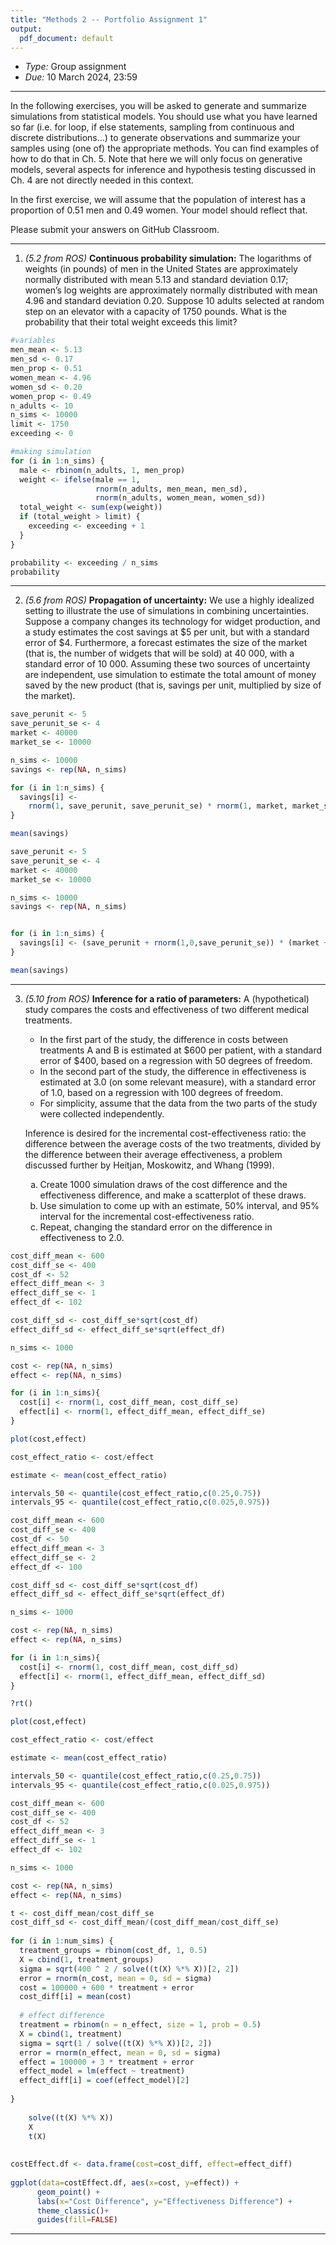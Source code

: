 ```yaml
---
title: "Methods 2 -- Portfolio Assignment 1"
output:
  pdf_document: default
---
```


- _Type:_ Group assignment
- _Due:_ 10 March 2024, 23:59

---

In the following exercises, you will be asked to generate and summarize simulations from statistical models. You should use what you have learned so far (i.e. for loop, if else statements, sampling from continuous and discrete distributions...) to generate observations and summarize your samples using (one of) the appropriate methods. You can find examples of how to do that in Ch. 5. Note that here we will only focus on generative models, several aspects for inference and hypothesis testing discussed in Ch. 4 are not directly needed in this context.

In the first exercise, we will assume that the population of interest has a proportion of 0.51 men and 0.49 women. Your model should reflect that.

Please submit your answers on GitHub Classroom.

---

1. _(5.2 from ROS)_ __Continuous probability simulation:__ The logarithms of weights (in pounds) of men in the United States are approximately normally distributed with mean 5.13 and standard deviation 0.17; women’s log weights are approximately normally distributed with mean 4.96 and standard deviation 0.20. Suppose 10 adults selected at random step on an elevator with a capacity of 1750 pounds. What is the probability that their total weight exceeds this limit?

```r

#variables
men_mean <- 5.13
men_sd <- 0.17
men_prop <- 0.51
women_mean <- 4.96
women_sd <- 0.20
women_prop <- 0.49
n_adults <- 10
n_sims <- 10000
limit <- 1750
exceeding <- 0

#making simulation
for (i in 1:n_sims) {
  male <- rbinom(n_adults, 1, men_prop)
  weight <- ifelse(male == 1,
                   rnorm(n_adults, men_mean, men_sd),
                   rnorm(n_adults, women_mean, women_sd))
  total_weight <- sum(exp(weight))
  if (total_weight > limit) {
    exceeding <- exceeding + 1
  }
}

probability <- exceeding / n_sims
probability

```

---

2. _(5.6 from ROS)_ __Propagation of uncertainty:__ We use a highly idealized setting to illustrate the use of simulations in combining uncertainties. Suppose a company changes its technology for widget production, and a study estimates the cost savings at \$5 per unit, but with a standard error of \$4. Furthermore, a forecast estimates the size of the market (that is, the number of widgets that will be sold) at 40 000, with a standard error of 10 000. Assuming these two sources of uncertainty are independent, use simulation to estimate the total amount of money saved by the new product (that is, savings per unit, multiplied by size of the market).

```r


save_perunit <- 5
save_perunit_se <- 4
market <- 40000
market_se <- 10000

n_sims <- 10000
savings <- rep(NA, n_sims)

for (i in 1:n_sims) {
  savings[i] <-
    rnorm(1, save_perunit, save_perunit_se) * rnorm(1, market, market_se)
}

mean(savings)

```

```r

save_perunit <- 5
save_perunit_se <- 4
market <- 40000
market_se <- 10000

n_sims <- 10000
savings <- rep(NA, n_sims)


for (i in 1:n_sims) {
  savings[i] <- (save_perunit + rnorm(1,0,save_perunit_se)) * (market + rnorm(1, 0, market_se))
}

mean(savings)

```


---

3. _(5.10 from ROS)_ __Inference for a ratio of parameters:__ A (hypothetical) study compares the costs and effectiveness of two different medical treatments.

    - In the first part of the study, the difference in costs between treatments A and B is estimated at \$600 per patient, with a standard error of \$400, based on a regression with 50 degrees of freedom.
    - In the second part of the study, the difference in effectiveness is estimated at 3.0 (on some relevant measure), with a standard error of 1.0, based on a regression with 100 degrees of freedom.
    - For simplicity, assume that the data from the two parts of the study were collected independently.

    Inference is desired for the incremental cost-effectiveness ratio: the difference between the average costs of the two treatments, divided by the difference between their average effectiveness, a problem discussed further by Heitjan, Moskowitz, and Whang (1999).

    (a) Create 1000 simulation draws of the cost difference and the effectiveness difference, and make a scatterplot of these draws.
    (b) Use simulation to come up with an estimate, 50% interval, and 95% interval for the incremental cost-effectiveness ratio.
    (c) Repeat, changing the standard error on the difference in effectiveness to 2.0.
    
```r

cost_diff_mean <- 600
cost_diff_se <- 400
cost_df <- 52
effect_diff_mean <- 3
effect_diff_se <- 1
effect_df <- 102

cost_diff_sd <- cost_diff_se*sqrt(cost_df)
effect_diff_sd <- effect_diff_se*sqrt(effect_df)

n_sims <- 1000

cost <- rep(NA, n_sims)
effect <- rep(NA, n_sims)

for (i in 1:n_sims){
  cost[i] <- rnorm(1, cost_diff_mean, cost_diff_se)
  effect[i] <- rnorm(1, effect_diff_mean, effect_diff_se)
}

plot(cost,effect)

cost_effect_ratio <- cost/effect

estimate <- mean(cost_effect_ratio)

intervals_50 <- quantile(cost_effect_ratio,c(0.25,0.75))
intervals_95 <- quantile(cost_effect_ratio,c(0.025,0.975))

```
    
```r

cost_diff_mean <- 600
cost_diff_se <- 400
cost_df <- 50
effect_diff_mean <- 3
effect_diff_se <- 2
effect_df <- 100

cost_diff_sd <- cost_diff_se*sqrt(cost_df)
effect_diff_sd <- effect_diff_se*sqrt(effect_df)

n_sims <- 1000

cost <- rep(NA, n_sims)
effect <- rep(NA, n_sims)

for (i in 1:n_sims){
  cost[i] <- rnorm(1, cost_diff_mean, cost_diff_sd)
  effect[i] <- rnorm(1, effect_diff_mean, effect_diff_sd)
}

?rt()

plot(cost,effect)

cost_effect_ratio <- cost/effect

estimate <- mean(cost_effect_ratio)

intervals_50 <- quantile(cost_effect_ratio,c(0.25,0.75))
intervals_95 <- quantile(cost_effect_ratio,c(0.025,0.975))

```

```r

cost_diff_mean <- 600
cost_diff_se <- 400
cost_df <- 52
effect_diff_mean <- 3
effect_diff_se <- 1
effect_df <- 102

n_sims <- 1000

cost <- rep(NA, n_sims)
effect <- rep(NA, n_sims)

t <- cost_diff_mean/cost_diff_se
cost_diff_sd <- cost_diff_mean/(cost_diff_mean/cost_diff_se)
	
for (i in 1:num_sims) {	
  treatment_groups = rbinom(cost_df, 1, 0.5)
  X = cbind(1, treatment_groups)	
  sigma = sqrt(400 ^ 2 / solve((t(X) %*% X))[2, 2])	
  error = rnorm(n_cost, mean = 0, sd = sigma)	
  cost = 100000 + 600 * treatment + error	
  cost_diff[i] = mean(cost)	
  	
  # effect difference	
  treatment = rbinom(n = n_effect, size = 1, prob = 0.5)	
  X = cbind(1, treatment)	
  sigma = sqrt(1 / solve((t(X) %*% X))[2, 2])	
  error = rnorm(n_effect, mean = 0, sd = sigma)	
  effect = 100000 + 3 * treatment + error	
  effect_model = lm(effect ~ treatment)	
  effect_diff[i] = coef(effect_model)[2]	
  	
}	
	
	solve((t(X) %*% X))
	X
	t(X)
	
	
costEffect.df <- data.frame(cost=cost_diff, effect=effect_diff)	
	
ggplot(data=costEffect.df, aes(x=cost, y=effect)) + 	
      geom_point() +	
      labs(x="Cost Difference", y="Effectiveness Difference") +	
      theme_classic()+ 	
      guides(fill=FALSE)

```


---
